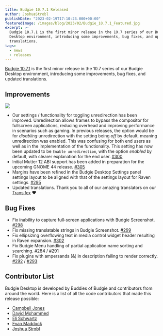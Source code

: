 ```yaml
---
title: Budgie 10.7.1 Released
author: JoshuaStrobl
publishDate: "2023-02-19T17:10:23.000+00:00"
featuredImage: /images/blog/2023/02/Budgie_10.7.1_Featured.jpg
excerpt: >-
  Budgie 10.7.1 is the first minor release in the 10.7 series of our Budgie
  Desktop environment, introducing some improvements, bug fixes, and updated
  translations.
tags:
  - news
  - releases
---
```


[Budgie 10.7.1](https://github.com/BuddiesOfBudgie/budgie-desktop/releases/tag/v10.7.1?ref=buddiesofbudgie.org) is the first minor release in the 10.7 series of our Budgie Desktop environment, introducing some improvements, bug fixes, and updated translations.

## Improvements

![](/images/blog/2023/02/BudgieDesktopSettings_EnableUndirection.jpg)

- Our settings / functionality for toggling unredirection has been improved. Unredirection allows frames to bypass the compositor for fullscreen applications, reducing overhead and improving performance in scenarios such as gaming. In previous releases, the option would be for _disabling_ unredirection with the setting being _off_ by default, meaning unredirection was enabled. This was confusing for both end users as well as in the implementation of the functionality. This setting has now been updated to be `Enable unredirection`, with the option _enabled_ by default, with clearer explanation for the end user. [#300](https://github.com/BuddiesOfBudgie/budgie-desktop/pull/300?ref=buddiesofbudgie.org)
- Initial Mutter 12 ABI support has been added in preparation for the upcoming GNOME 44 release. [#305](https://github.com/BuddiesOfBudgie/budgie-desktop/pull/305?ref=buddiesofbudgie.org)
- Margins have been refined in the Budgie Desktop Settings panel settings layout to be aligned with that of the settings layout for Raven settings. [#295](https://github.com/BuddiesOfBudgie/budgie-desktop/pull/295?ref=buddiesofbudgie.org)
- Updated translations. Thank you to all of our amazing translators on our [Transifex](https://www.transifex.com/buddiesofbudgie/?ref=buddiesofbudgie.org) ❤️

## Bug Fixes

- Fix inability to capture full-screen applications with Budgie Screenshot. [#298](https://github.com/BuddiesOfBudgie/budgie-desktop/issues/298?ref=buddiesofbudgie.org)
- Fix missing translatable strings in Budgie Screenshot. [#299](https://github.com/BuddiesOfBudgie/budgie-desktop/pull/299?ref=buddiesofbudgie.org)
- Fix ellipsizing overflowing text in media control widget header resulting in Raven expansion. [#302](https://github.com/BuddiesOfBudgie/budgie-desktop/pull/302?ref=buddiesofbudgie.org)
- Fix Budgie Menu handling of partial application name sorting and searching. [#284](https://github.com/BuddiesOfBudgie/budgie-desktop/issues/284?ref=buddiesofbudgie.org) / [#291](https://github.com/BuddiesOfBudgie/budgie-desktop/pull/291?ref=buddiesofbudgie.org)
- Fix plugins with ampersands (&) in description failing to render correctly. [#292](https://github.com/BuddiesOfBudgie/budgie-desktop/issues/292?ref=buddiesofbudgie.org) / [#293](https://github.com/BuddiesOfBudgie/budgie-desktop/issues/292?ref=buddiesofbudgie.org)

## Contributor List

Budgie Desktop is developed by Buddies of Budgie and contributors from around the world. Here is a list of all the code contributors that made this release possible:

- [Campbell Jones](https://github.com/serebit?ref=buddiesofbudgie.org)
- [David Mohammed](https://github.com/fossfreedom?ref=buddiesofbudgie.org)
- [Eli Schwartz](https://github.com/eli-schwartz?ref=buddiesofbudgie.org)
- [Evan Maddock](https://github.com/EbonJaeger?ref=buddiesofbudgie.org)
- [Joshua Strobl](https://github.com/JoshStrobl?ref=buddiesofbudgie.org)

<OCCallout />
